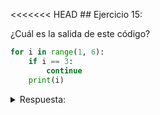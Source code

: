 <<<<<<< HEAD
## Ejercicio 15:

¿Cuál es la salida de este código?

```python
for i in range(1, 6):
    if i == 3:
        continue
    print(i)
```
<details>

<summary>Respuesta:</summary>

La salida es:
```bash
1
2
4
5
```
ya que el valor `3` es omitido debido al uso de `continue`.
=======
## Ejercicio 15:

¿Cuál es la salida de este código?

```python
for i in range(1, 6):
    if i == 3:
        continue
    print(i)
```
<details>

<summary>Respuesta:</summary>

La salida es:
```bash
1
2
4
5
```
ya que el valor `3` es omitido debido al uso de `continue`.
>>>>>>> e8ed08b1a5bbe1e369719187cfc4de7f7e2a41a9
</details>